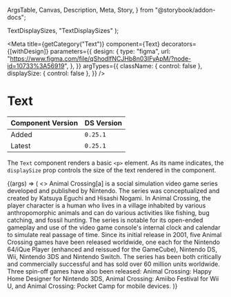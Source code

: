   ArgsTable,
  Canvas,
  Description,
  Meta,
  Story,
} from "@storybook/addon-docs";


  TextDisplaySizes,
  "TextDisplaySizes"
);

<Meta
  title={getCategory("Text")}
  component={Text}
  decorators={[withDesign]}
  parameters={{
    design: {
      type: "figma",
      url:
        "https://www.figma.com/file/qShodlfNCJHb8n03IFyApM/?node-id=10733%3A56919",
    },
  }}
  argTypes={{
    className: { control: false },
    displaySize: { control: false },
  }}
/>

# Text

| Component Version | DS Version |
| ----------------- | ---------- |
| Added             | `0.25.1`   |
| Latest            | `0.25.1`   |

<Description of={Text} />

The `Text` component renders a basic `<p>` element. As its name indicates, the `displaySize` prop controls the size of the text rendered in the component.

<Canvas withToolbar>
  <Story
    name="Text"
    args={{
      displaySize: "TextDisplaySizes.Default",
    }}
    argTypes={{
      displaySize: {
        control: { type: "select" },
        options: enumValues.options,
        table: { defaultValue: { summary: "TextDisplaySizes.Default" } },
      },
      isBold: { table: { defaultValue: { summary: false } } },
      isItalic: { table: { defaultValue: { summary: false } } },
      noSpace: { table: { defaultValue: { summary: false } } },
    }}
  >
    {(args) => (
      <>
        <Text {...args} displaySize={enumValues.getValue(args.displaySize)}>
          Animal Crossing[a] is a social simulation video game series developed
          and published by Nintendo. The series was conceptualized and created
          by Katsuya Eguchi and Hisashi Nogami. In Animal Crossing, the player
          character is a human who lives in a village inhabited by various
          anthropomorphic animals and can do various activities like fishing,
          bug catching, and fossil hunting. The series is notable for its
          open-ended gameplay and use of the video game console's internal clock
          and calendar to simulate real passage of time.
        </Text>
        <Text {...args} displaySize={enumValues.getValue(args.displaySize)}>
          Since its initial release in 2001, five Animal Crossing games have
          been released worldwide, one each for the Nintendo 64/iQue Player
          (enhanced and reissued for the GameCube), Nintendo DS, Wii, Nintendo
          3DS and Nintendo Switch. The series has been both critically and
          commercially successful and has sold over 60 million units worldwide.
          Three spin-off games have also been released: Animal Crossing: Happy
          Home Designer for Nintendo 3DS, Animal Crossing: Amiibo Festival for
          Wii U, and Animal Crossing: Pocket Camp for mobile devices.
        </Text>
      </>
    )}
  </Story>
</Canvas>

<ArgsTable story="Text" />
